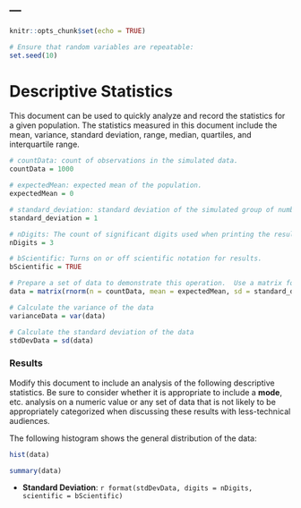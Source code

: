 ---
---

```{r setup, include=FALSE}
knitr::opts_chunk$set(echo = TRUE)

# Ensure that random variables are repeatable:
set.seed(10)
```

# Descriptive Statistics

This document can be used to quickly analyze and record the statistics for a given population.  The statistics measured in this document include the mean, variance, standard deviation, range, median, quartiles, and interquartile range.

```{r default_variables, include=FALSE}
# countData: count of observations in the simulated data.
countData = 1000

# expectedMean: expected mean of the population.
expectedMean = 0

# standard_deviation: standard deviation of the simulated group of numbers.
standard_deviation = 1

# nDigits: The count of significant digits used when printing the results.
nDigits = 3

# bScientific: Turns on or off scientific notation for results.
bScientific = TRUE
```
```{r r_stats_mean__data, include=FALSE}
# Prepare a set of data to demonstrate this operation.  Use a matrix for later expansion
data = matrix(rnorm(n = countData, mean = expectedMean, sd = standard_deviation), nrow = 1000, ncol = 1)
```
```{r r_stats_descriptive, include=FALSE}
# Calculate the variance of the data
varianceData = var(data)

# Calculate the standard deviation of the data
stdDevData = sd(data)
```

### Results

Modify this document to include an analysis of the following descriptive statistics.  Be sure to consider whether it is appropriate to include a **mode**, etc. analysis on a numeric value or any set of data that is not likely to be appropriately categorized when discussing these results with less-technical audiences.

The following histogram shows the general distribution of the data:

```{r histData}
hist(data)
```

```{r normData}
summary(data)
```
- **Standard Deviation**: `r format(stdDevData, digits = nDigits, scientific = bScientific)`
